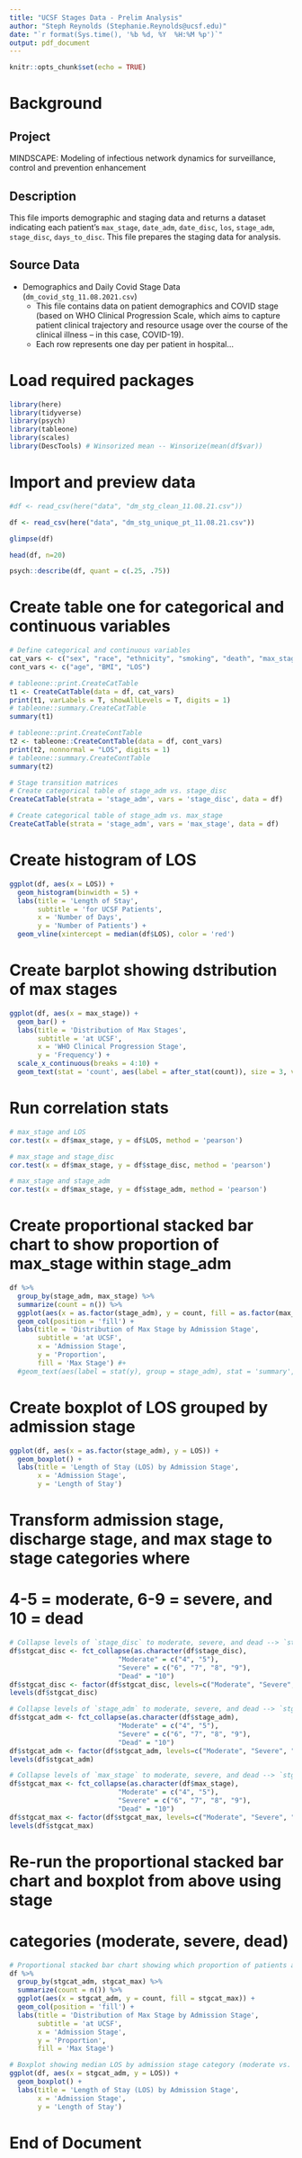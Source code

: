 ```yaml
---
title: "UCSF Stages Data - Prelim Analysis"
author: "Steph Reynolds (Stephanie.Reynolds@ucsf.edu)"
date: "`r format(Sys.time(), '%b %d, %Y  %H:%M %p')`"
output: pdf_document
---
```


```r
knitr::opts_chunk$set(echo = TRUE)
```

# Background

## Project 
MINDSCAPE: Modeling of infectious network dynamics for surveillance, control and prevention enhancement

## Description
This file imports demographic and staging data and returns a dataset indicating each patient's `max_stage`, `date_adm`, `date_disc`, `los`, `stage_adm`, `stage_disc`, `days_to_disc`. This file prepares the staging data for analysis. 

## Source Data
  - Demographics and Daily Covid Stage Data (`dm_covid_stg_11.08.2021.csv`)
    + This file contains data on patient demographics and COVID stage (based on WHO Clinical Progression Scale, which aims to capture patient clinical trajectory and resource usage over the course of the clinical illness -- in this case, COVID-19).
    + Each row represents one day per patient in hospital...

# Load required packages
```r
library(here)
library(tidyverse)
library(psych)
library(tableone)
library(scales)
library(DescTools) # Winsorized mean -- Winsorize(mean(df$var))
```

# Import and preview data 
```r
#df <- read_csv(here("data", "dm_stg_clean_11.08.21.csv"))

df <- read_csv(here("data", "dm_stg_unique_pt_11.08.21.csv"))

glimpse(df)

head(df, n=20)

psych::describe(df, quant = c(.25, .75))
```

# Create table one for categorical and continuous variables 
```r
# Define categorical and continuous variables
cat_vars <- c("sex", "race", "ethnicity", "smoking", "death", "max_stage", "stage_adm", "stage_disc")
cont_vars <- c("age", "BMI", "LOS")

# tableone::print.CreateCatTable 
t1 <- CreateCatTable(data = df, cat_vars)
print(t1, varLabels = T, showAllLevels = T, digits = 1)
# tableone::summary.CreateCatTable
summary(t1)

# tableone::print.CreateContTable
t2 <- tableone::CreateContTable(data = df, cont_vars)
print(t2, nonnormal = "LOS", digits = 1)
# tableone::summary.CreateContTable
summary(t2)

# Stage transition matrices
# Create categorical table of stage_adm vs. stage_disc
CreateCatTable(strata = 'stage_adm', vars = 'stage_disc', data = df)

# Create categorical table of stage_adm vs. max_stage
CreateCatTable(strata = 'stage_adm', vars = 'max_stage', data = df)

```

# Create histogram of LOS 
```r
ggplot(df, aes(x = LOS)) +
  geom_histogram(binwidth = 5) + 
  labs(title = 'Length of Stay',
       subtitle = 'for UCSF Patients',
       x = 'Number of Days',
       y = 'Number of Patients') +
  geom_vline(xintercept = median(df$LOS), color = 'red')
```
# Create barplot showing dstribution of max stages
```r
ggplot(df, aes(x = max_stage)) + 
  geom_bar() + 
  labs(title = 'Distribution of Max Stages',
       subtitle = 'at UCSF',
       x = 'WHO Clinical Progression Stage',
       y = 'Frequency') + 
  scale_x_continuous(breaks = 4:10) +
  geom_text(stat = 'count', aes(label = after_stat(count)), size = 3, vjust = -0.5)
```
# Run correlation stats 
```r
# max_stage and LOS
cor.test(x = df$max_stage, y = df$LOS, method = 'pearson')

# max_stage and stage_disc
cor.test(x = df$max_stage, y = df$stage_disc, method = 'pearson')

# max_stage and stage_adm
cor.test(x = df$max_stage, y = df$stage_adm, method = 'pearson')

```

# Create proportional stacked bar chart to show proportion of max_stage within stage_adm
```r
df %>% 
  group_by(stage_adm, max_stage) %>% 
  summarize(count = n()) %>% 
  ggplot(aes(x = as.factor(stage_adm), y = count, fill = as.factor(max_stage))) +
  geom_col(position = 'fill') +
  labs(title = 'Distribution of Max Stage by Admission Stage',
       subtitle = 'at UCSF',
       x = 'Admission Stage',
       y = 'Proportion',
       fill = 'Max Stage') #+
  #geom_text(aes(label = stat(y), group = stage_adm), stat = 'summary', fun = sum, vjust = -1)
```

# Create boxplot of LOS grouped by admission stage
```r
ggplot(df, aes(x = as.factor(stage_adm), y = LOS)) + 
  geom_boxplot() + 
  labs(title = 'Length of Stay (LOS) by Admission Stage',
       x = 'Admission Stage',
       y = 'Length of Stay')
```
# Transform admission stage, discharge stage, and max stage to stage categories where 
# 4-5 = moderate, 6-9 = severe, and 10 = dead
```r
# Collapse levels of `stage_disc` to moderate, severe, and dead --> `stgcat_disc`
df$stgcat_disc <- fct_collapse(as.character(df$stage_disc),
                           "Moderate" = c("4", "5"),
                           "Severe" = c("6", "7", "8", "9"),
                           "Dead" = "10")
df$stgcat_disc <- factor(df$stgcat_disc, levels=c("Moderate", "Severe", "Dead"))
levels(df$stgcat_disc)

# Collapse levels of `stage_adm` to moderate, severe, and dead --> `stgcat_adm`
df$stgcat_adm <- fct_collapse(as.character(df$stage_adm),
                           "Moderate" = c("4", "5"),
                           "Severe" = c("6", "7", "8", "9"),
                           "Dead" = "10")
df$stgcat_adm <- factor(df$stgcat_adm, levels=c("Moderate", "Severe", "Dead"))
levels(df$stgcat_adm)

# Collapse levels of `max_stage` to moderate, severe, and dead --> `stgcat_max`
df$stgcat_max <- fct_collapse(as.character(df$max_stage),
                           "Moderate" = c("4", "5"),
                           "Severe" = c("6", "7", "8", "9"),
                           "Dead" = "10")
df$stgcat_max <- factor(df$stgcat_max, levels=c("Moderate", "Severe", "Dead"))
levels(df$stgcat_max)

```

# Re-run the proportional stacked bar chart and boxplot from above using stage
# categories (moderate, severe, dead)
```r
# Proportional stacked bar chart showing which proportion of patients admitted at moderate and severe stage reached a peak of moderate and/or severe stage 
df %>% 
  group_by(stgcat_adm, stgcat_max) %>% 
  summarize(count = n()) %>% 
  ggplot(aes(x = stgcat_adm, y = count, fill = stgcat_max)) +
  geom_col(position = 'fill') +
  labs(title = 'Distribution of Max Stage by Admission Stage',
       subtitle = 'at UCSF',
       x = 'Admission Stage',
       y = 'Proportion',
       fill = 'Max Stage')

# Boxplot showing median LOS by admission stage category (moderate vs. severe)
ggplot(df, aes(x = stgcat_adm, y = LOS)) + 
  geom_boxplot() + 
  labs(title = 'Length of Stay (LOS) by Admission Stage',
       x = 'Admission Stage',
       y = 'Length of Stay')

```

# End of Document 

